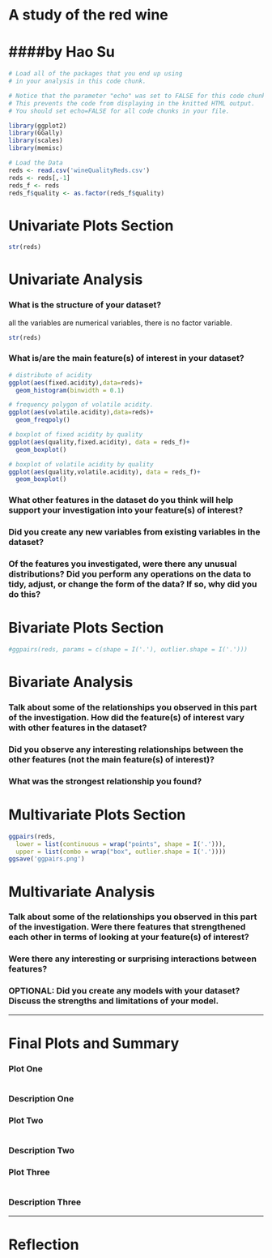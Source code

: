 # A study of the red wine
####by Hao Su
========================================================

```r
# Load all of the packages that you end up using
# in your analysis in this code chunk.

# Notice that the parameter "echo" was set to FALSE for this code chunk.
# This prevents the code from displaying in the knitted HTML output.
# You should set echo=FALSE for all code chunks in your file.

library(ggplot2)
library(GGally)
library(scales)
library(memisc)
```

```r
# Load the Data
reds <- read.csv('wineQualityReds.csv')
reds <- reds[,-1]
reds_f <- reds
reds_f$quality <- as.factor(reds_f$quality)
```

# Univariate Plots Section
```r
str(reds)
```

# Univariate Analysis

### What is the structure of your dataset?
all the variables are numerical variables, there is no factor variable.
```r
str(reds)
```
### What is/are the main feature(s) of interest in your dataset?
```r
# distribute of acidity
ggplot(aes(fixed.acidity),data=reds)+
  geom_histogram(binwidth = 0.1)
```

```r
# frequency polygon of volatile acidity.
ggplot(aes(volatile.acidity),data=reds)+
  geom_freqpoly()
```


```r
# boxplot of fixed acidity by quality
ggplot(aes(quality,fixed.acidity), data = reds_f)+
  geom_boxplot()
```

```r
# boxplot of volatile acidity by quality
ggplot(aes(quality,volatile.acidity), data = reds_f)+
  geom_boxplot()
```

### What other features in the dataset do you think will help support your investigation into your feature(s) of interest?

### Did you create any new variables from existing variables in the dataset?

### Of the features you investigated, were there any unusual distributions? Did you perform any operations on the data to tidy, adjust, or change the form of the data? If so, why did you do this?



# Bivariate Plots Section
```r
#ggpairs(reds, params = c(shape = I('.'), outlier.shape = I('.')))

```

# Bivariate Analysis

### Talk about some of the relationships you observed in this part of the investigation. How did the feature(s) of interest vary with other features in the dataset?

### Did you observe any interesting relationships between the other features (not the main feature(s) of interest)?

### What was the strongest relationship you found?




# Multivariate Plots Section

```r
ggpairs(reds, 
  lower = list(continuous = wrap("points", shape = I('.'))), 
  upper = list(combo = wrap("box", outlier.shape = I('.'))))
ggsave('ggpairs.png')
```

# Multivariate Analysis

### Talk about some of the relationships you observed in this part of the investigation. Were there features that strengthened each other in terms of looking at your feature(s) of interest?

### Were there any interesting or surprising interactions between features?

### OPTIONAL: Did you create any models with your dataset? Discuss the strengths and limitations of your model.

------

# Final Plots and Summary

### Plot One
```r

```

### Description One


### Plot Two
```r

```

### Description Two


### Plot Three
```r

```

### Description Three

------

# Reflection
